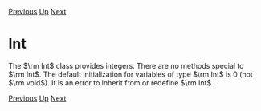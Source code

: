 [[IO|Previous]] [[Basic Classes|Up]] [[String|Next]]
= Int =

The $\rm Int$ class provides integers. There are no methods special to $\rm Int$. The default initialization for variables of type $\rm Int$ is 0 (not $\rm void$). It is an error to inherit from or redefine $\rm Int$.

[[IO|Previous]] [[Basic Classes|Up]] [[String|Next]]